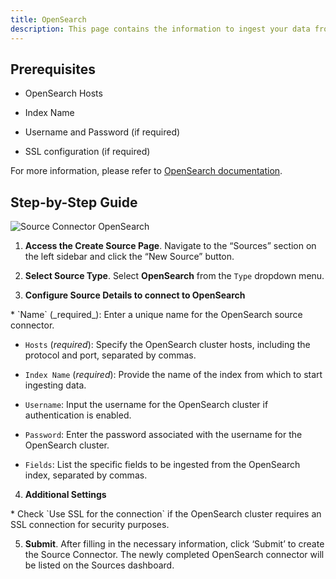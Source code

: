 ```yaml
---
title: OpenSearch
description: This page contains the information to ingest your data from OpenSearch.
---
```


## Prerequisites

*   OpenSearch Hosts
    
*   Index Name
    
*   Username and Password (if required)
    
*   SSL configuration (if required)
    

For more information, please refer to [OpenSearch documentation](https://opensearch.org/docs/latest/).

## Step-by-Step Guide

![Source Connector OpenSearch](img/platform/Source-OpenSearch.png)

1.  **Access the Create Source Page**. Navigate to the “Sources” section on the left sidebar and click the “New Source” button.
    
2.  **Select Source Type**. Select **OpenSearch** from the `Type` dropdown menu.
    
3.  **Configure Source Details to connect to OpenSearch**
    
<Note>
*   `Name` (_required_): Enter a unique name for the OpenSearch source connector.
    
*   `Hosts` (_required_): Specify the OpenSearch cluster hosts, including the protocol and port, separated by commas.
    
*   `Index Name` (_required_): Provide the name of the index from which to start ingesting data.
    
*   `Username`: Input the username for the OpenSearch cluster if authentication is enabled.
    
*   `Password`: Enter the password associated with the username for the OpenSearch cluster.
    
*   `Fields`: List the specific fields to be ingested from the OpenSearch index, separated by commas.
</Note>  

4.  **Additional Settings**
    
<Note>
*   Check `Use SSL for the connection` if the OpenSearch cluster requires an SSL connection for security purposes.
</Note> 

5.  **Submit**. After filling in the necessary information, click ‘Submit’ to create the Source Connector. The newly completed OpenSearch connector will be listed on the Sources dashboard.